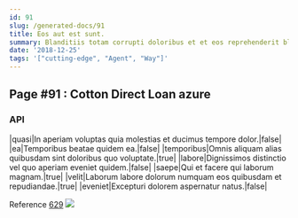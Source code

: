 ```yaml
---
id: 91
slug: /generated-docs/91
title: Eos aut est sunt.
summary: Blanditiis totam corrupti doloribus et et eos reprehenderit blanditiis sint.
date: '2018-12-25'
tags: '["cutting-edge", "Agent", "Way"]'
---
```

<Partial />

## Page #91 : Cotton Direct Loan azure
### API

|quasi|In aperiam voluptas quia molestias et ducimus tempore dolor.|false|
|ea|Temporibus beatae quidem ea.|false|
|temporibus|Omnis aliquam alias quibusdam sint doloribus quo voluptate.|true|
|labore|Dignissimos distinctio vel quo aperiam eveniet quidem.|false|
|saepe|Qui et facere qui laborum magnam.|true|
|velit|Laborum labore dolorum numquam eos quibusdam et repudiandae.|true|
|eveniet|Excepturi dolorem aspernatur natus.|false|

Reference [629](/generated-docs/629)
![](/assets/cats-0.jpg)


